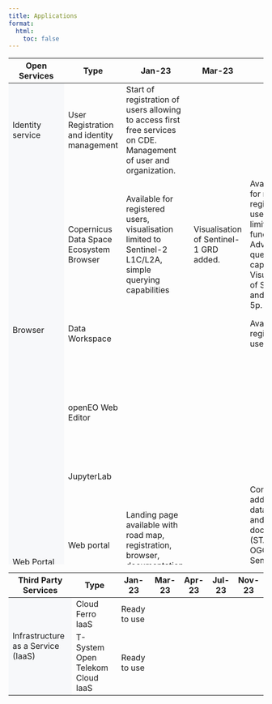 ```yaml
---
title: Applications
format:
  html:
    toc: false
---
```

```{=html}

<div class="table-responsive">
    <table class="table-roadmap" style="height:1000px;">
        <thead>
        <tr>
            <th>Open Services</th>
            <th>Type</th>
            <th>Jan-23</th>
            <th>Mar-23</th>
            <th>Apr-23</th>
            <th>Jul-23</th>
            <th>Nov-23</th>
        </tr>
        </thead>
        <tbody>
        <tr>
            <td rowspan="1" bgcolor="#f7f8fa">Identity service</td>
            <td>User Registration and identity management</td>
            <td>Start of registration of users allowing to access first free services on CDE. Management of user and organization.</td>
            <td></td>
            <td></td>
            <td>Full functionality, access to all integrated applications with SSO.</td>
            <td></td>
        </tr>

        <tr>
            <td rowspan="4" bgcolor="#f7f8fa">Browser</td>
            <td>Copernicus Data Space Ecosystem Browser</td>
            <td>Available for registered users, visualisation limited to Sentinel-2 L1C/L2A, simple querying capabilities</td>
            <td>Visualisation of Sentinel-1 GRD added.</td>
            <td>Available also for non-registered users, with limited functionality.<br> Advanced querying capabilities.<br>Visualization of Sentinel 3 and Sentinel 5p.</td>
            <td>Visualisation support extented to additional data collections.</td>
            <td>Visualisation support extended to Landsat Collection 2 and MODIS.</td>
        </tr>
        <tr>
            <td>Data Workspace</td>
            <td></td>
            <td></td>
            <td>Available for registered users.</td>
            <td>Available, supporting on-demand services.</td>
            <td></td>
        </tr>
        <tr>
            <td>openEO Web Editor</td>
            <td></td>
            <td></td>
            <td></td>
            <td>Available, supporting Sentinel-1 GRD, Sentinel-2 L1C/L2A, Sentinel-3 OLCI Level 1 and Sentinel-5p NTC Level 2</td>
            <td>Additional data collections available.</td>
        </tr>
        <tr>
            <td>JupyterLab</td>
            <td></td>
            <td></td>
            <td></td>
            <td>Available</td>
            <td></td>
        </tr>
        <!-- <tr>
            <td rowspan="2" bgcolor="#f7f8fa">Infrastructure as a Service (IaaS)</td>
            <td>Cloud Ferro IaaS</td>
            <td>Ready to use</td>
            <td></td>
            <td></td>
            <td></td>
            <td></td>
        </tr>
        <tr>
            <td>T-System Open Telekom Cloud IaaS</td>
            <td>Ready to use</td>
            <td></td>
            <td></td>
            <td></td>
            <td></td>
        </tr> -->
        <tr>
            <td rowspan="2" bgcolor="#f7f8fa">Web Portal</td>
            <td>Web portal</td>
            <td>Landing page available with road map, registration, browser, documentation, news section</td>
            <td></td>
            <td>Content on additional data, services and documentation (STAC, S3, OGC and Sentinel Hub APIs, traceability service and on demand)</td>
            <td>New data, services and documentation (marketplace, user forum, Jupyter lab, processing APIs)</td>
            <td>Additional information and CTA to new data and services</td>
        </tr>
        <tr>
            <td>Public dashboard</td>
            <td></td>
            <td></td>
            <td></td>
            <td>Available with all relevant metrics</td>
            <td></td>
        </tr>
        <tr>

            <td rowspan="2" bgcolor="#f7f8fa">Helpdesk</td>
            <td>Service desk</td>
            <td>Mail support</td>
            <td></td>
            <td>Web form in web portal</td>
            <td></td>
            <td></td>
        </tr>
        <tr>
            <td>User forum</td>
            <td></td>
            <td></td>
            <td></td>
            <td>Available</td>
            <td></td>
        </tr>
        <tr>
            <td rowspan="1" bgcolor="#f7f8fa">Marketplace</td>
            <td>EO Marketplace</td>
            <td></td>
            <td></td>
            <td></td>
            <td>Integration into web portal. Provision of engineering support on Marketplace services</td>
            <td></td>
        </tr>
        </tbody>
    </table>
</div>

<div class="table-responsive">
    <table class="table-roadmap table-fixed-header" style="height:1000px;">
        <thead>
        <tr>
            <th>Third Party Services</th>
            <th>Type</th>
            <th>Jan-23</th>
            <th>Mar-23</th>
            <th>Apr-23</th>
            <th>Jul-23</th>
            <th>Nov-23</th>
        </tr>
        </thead>
        <tbody>
        <tr>
            <td rowspan="2" bgcolor="#f7f8fa">Infrastructure as a Service (IaaS)</td>
            <td>Cloud Ferro IaaS</td>
            <td>Ready to use</td>
            <td></td>
            <td></td>
            <td></td>
            <td></td>
        </tr>
        <tr>
            <td>T-System Open Telekom Cloud IaaS</td>
            <td>Ready to use</td>
            <td></td>
            <td></td>
            <td></td>
            <td></td>
        </tr>
        </tbody>
    </table>
</div>
```
